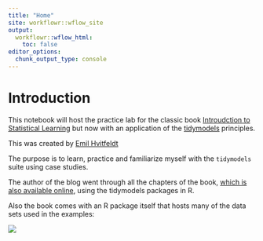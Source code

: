 ```yaml
---
title: "Home"
site: workflowr::wflow_site
output:
  workflowr::wflow_html:
    toc: false
editor_options:
  chunk_output_type: console
---
```


# Introduction

This notebook will host the practice lab for the classic book [Introudction to Statistical Learning](https://www.statlearning.com/)
but now with an application of the [tidymodels](https://www.tidymodels.org/) principles.

This was created by [Emil Hvitfeldt](https://www.emilhvitfeldt.com/)

The purpose is to learn, practice and familiarize myself with the `tidymodels` suite
using case studies.

The author of the blog went through all the chapters of the book, [which is also 
available online](https://hastie.su.domains/ISLR2/ISLRv2_website.pdf),  using the 
tidymodels packages in R.  

Also the book comes with an R package itself that hosts many of the data sets used 
in the examples:

![](https://i.imgur.com/iGYmZ9c.png)




